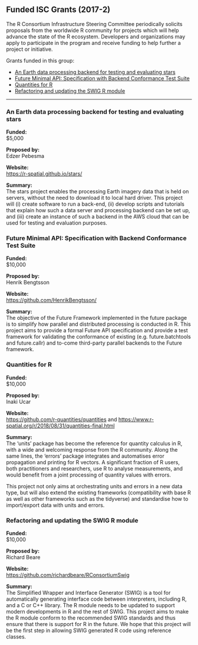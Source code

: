 ## Funded ISC Grants (2017-2)

The R Consortium Infrastructure Steering Committee periodically solicits proposals from the worldwide R community for projects which will help advance the state of the R ecosystem. Developers and organizations may apply to participate in the program and receive funding to help further a project or initiative.

Grants funded in this group:

-   [An Earth data processing backend for testing and evaluating stars](#an-earth-data-processing-backend-for-testing-and-evaluating-stars)
-   [Future Minimal API: Specification with Backend Conformance Test Suite](#future-minimal-api-specification-with-backend-conformance-test-suite)
-   [Quantities for R](#quantities-for-r)
-   [Refactoring and updating the SWIG R module](#refactoring-and-updating-the-swig-r-module)

___

### An Earth data processing backend for testing and evaluating stars

**Funded:**  
$5,000

**Proposed by:**  
Edzer Pebesma

**Website:**  
[https://r-spatial.github.io/stars/](https://r-spatial.github.io/stars/)

**Summary:**  
The stars project enables the processing Earth imagery data that is held on servers, without the need to download it to local hard driver. This project will (i) create software to run a back-end, (ii) develop scripts and tutorials that explain how such a data server and processing backend can be set up, and (iii) create an instance of such a backend in the AWS cloud that can be used for testing and evaluation purposes.

### Future Minimal API: Specification with Backend Conformance Test Suite

**Funded:**  
$10,000

**Proposed by:**  
Henrik Bengtsson

**Website:**  
[https://github.com/HenrikBengtsson/](https://github.com/HenrikBengtsson/)

**Summary:**  
The objective of the Future Framework implemented in the future package is to simplify how parallel and distributed processing is conducted in R. This project aims to provide a formal Future API specification and provide a test framework for validating the conformance of existing (e.g. future.batchtools and future.callr) and to-come third-party parallel backends to the Future framework.

### Quantities for R

**Funded:**  
$10,000

**Proposed by:**  
Inaki Ucar

**Website:**  
[https://github.com/r-quantities/quantities](https://github.com/r-quantities/quantities) and [https://www.r-spatial.org/r/2018/08/31/quantities-final.html](https://www.r-spatial.org/r/2018/08/31/quantities-final.html)

**Summary:**  
The 'units' package has become the reference for quantity calculus in R, with a wide and welcoming response from the R community. Along the same lines, the 'errors' package integrates and automatises error propagation and printing for R vectors. A significant fraction of R users, both practitioners and researchers, use R to analyse measurements, and would benefit from a joint processing of quantity values with errors.

This project not only aims at orchestrating units and errors in a new data type, but will also extend the existing frameworks (compatibility with base R as well as other frameworks such as the tidyverse) and standardise how to import/export data with units and errors.

### Refactoring and updating the SWIG R module

**Funded:**  
$10,000

**Proposed by:**  
Richard Beare

**Website:**  
[https://github.com/richardbeare/RConsortiumSwig](https://github.com/richardbeare/RConsortiumSwig)

**Summary:**  
The Simplified Wrapper and Interface Generator (SWIG) is a tool for automatically generating interface code between interpreters, including R, and a C or C++ library. The R module needs to be updated to support modern developments in R and the rest of SWIG. This project aims to make the R module conform to the recommended SWIG standards and thus ensure that there is support for R in the future. We hope that this project will be the first step in allowing SWIG generated R code using reference classes.